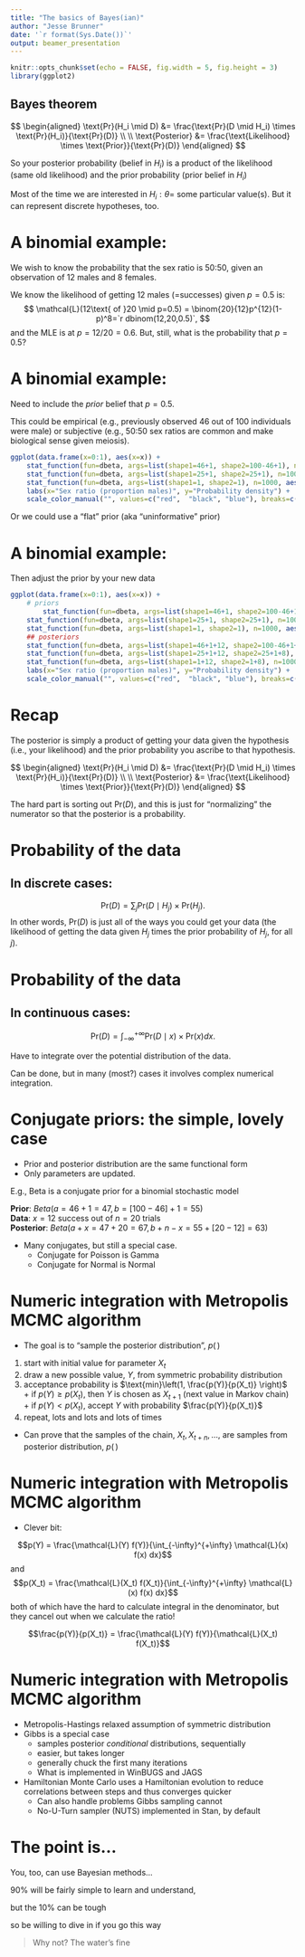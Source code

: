 ```yaml
---
title: "The basics of Bayes(ian)"
author: "Jesse Brunner"
date: '`r format(Sys.Date())`'
output: beamer_presentation
---
```


```r
knitr::opts_chunk$set(echo = FALSE, fig.width = 5, fig.height = 3)
library(ggplot2)
```

## Bayes theorem

$$ 
\begin{aligned}
\text{Pr}(H_i \mid D) &=  \frac{\text{Pr}(D \mid H_i) \times \text{Pr}(H_i)}{\text{Pr}(D)}  \\
 \\
\text{Posterior} &=  \frac{\text{Likelihood} \times \text{Prior}}{\text{Pr}(D)} 
\end{aligned}
$$

So your posterior probability (belief in $H_i$) is a product of the likelihood (same old likelihood) and the prior probability (prior belief in $H_i$)

Most of the time we are interested in $H_i: \theta=$ some particular value(s). But it can represent discrete hypotheses, too.

A binomial example:
==================

We wish to know the probability that the sex ratio is 50:50, given an observation of 12 males and 8 females.

We know the likelihood of getting 12 males (=successes) given $p=0.5$ is:
$$
\mathcal{L}(12\text{ of }20 \mid p=0.5) = \binom{20}{12}p^{12}(1-p)^8=`r dbinom(12,20,0.5)`,
$$
and the MLE is at $p=12/20=0.6$. But, still, what is the probability that $p=0.5$?

A binomial example:
==================

Need to include the _prior_ belief that $p=0.5$. 

This could be empirical (e.g., previously observed 46 out of 100 individuals were male) or subjective (e.g., 50:50 sex ratios are common and make biological sense given meiosis). 

```r
ggplot(data.frame(x=0:1), aes(x=x)) + 
	stat_function(fun=dbeta, args=list(shape1=46+1, shape2=100-46+1), n=1000, aes(color="Emperical"), linetype=2) +
	stat_function(fun=dbeta, args=list(shape1=25+1, shape2=25+1), n=1000, aes(color="Subjective"), linetype=2) +
	stat_function(fun=dbeta, args=list(shape1=1, shape2=1), n=1000, aes(color="Flat"), linetype=2) +
	labs(x="Sex ratio (proportion males)", y="Probability density") + 
	scale_color_manual("", values=c("red",  "black", "blue"), breaks=c("Emperical", "Subjective", "Flat") )
```

Or we could use a "flat" prior (aka "uninformative" prior)

A binomial example:
==================

Then adjust the prior by your new data 

```r
ggplot(data.frame(x=0:1), aes(x=x)) + 
	# priors
		stat_function(fun=dbeta, args=list(shape1=46+1, shape2=100-46+1), n=1000, aes(color="Emperical"), linetype=2) +
	stat_function(fun=dbeta, args=list(shape1=25+1, shape2=25+1), n=1000, aes(color="Subjective"), linetype=2) +
	stat_function(fun=dbeta, args=list(shape1=1, shape2=1), n=1000, aes(color="Flat"), linetype=2) +
	## posteriors
	stat_function(fun=dbeta, args=list(shape1=46+1+12, shape2=100-46+1+8), n=1000, aes(color="Emperical")) +
	stat_function(fun=dbeta, args=list(shape1=25+1+12, shape2=25+1+8), n=1000, aes(color="Subjective")) +
	stat_function(fun=dbeta, args=list(shape1=1+12, shape2=1+8), n=1000, aes(color="Flat")) +
	labs(x="Sex ratio (proportion males)", y="Probability density") + 
	scale_color_manual("", values=c("red",  "black", "blue"), breaks=c("Emperical", "Subjective", "Flat") )
```

Recap
==========

The posterior is simply a product of getting your data given the hypothesis (i.e., your likelihood) and the prior probability you ascribe to that hypothesis.

$$ 
\begin{aligned}
\text{Pr}(H_i \mid D) &=  \frac{\text{Pr}(D \mid H_i) \times \text{Pr}(H_i)}{\text{Pr}(D)}  \\
 \\
\text{Posterior} &=  \frac{\text{Likelihood} \times \text{Prior}}{\text{Pr}(D)} 
\end{aligned}
$$

The hard part is sorting out $\text{Pr}(D)$, and this is just for "normalizing" the numerator so that the posterior is a probability.

Probability of the data
=======================
In discrete cases:
------------------

$$
\text{Pr}(D) = \sum_j \text{Pr}(D \mid H_j) \times \text{Pr}(H_j).
$$
In other words, $\text{Pr}(D)$ is just all of the ways you could get your data (the likelihood of getting the data given $H_j$ times the prior probability of $H_j$, for all $j$).

Probability of the data
=======================
In continuous cases:
--------------------
$$
\text{Pr}(D) = \int_{-\infty}^{+\infty}  \text{Pr}(D \mid x) \times \text{Pr}(x)dx.
$$

Have to integrate over the potential distribution of the data. 

Can be done, but in many (most?) cases it involves complex numerical integration.


Conjugate priors: the simple, lovely case
================

* Prior and posterior distribution are the same functional form
* Only parameters are updated.

E.g., Beta is a conjugate prior for a binomial stochastic model

**Prior**: $Beta(a=46+1=47, \,b=[100-46]+1=55)$  
**Data**: $x=12$ success out of $n=20$ trials  
**Posterior**: $Beta(a+x=47+20=67, \,b+n-x=55+[20-12]=63)$  

* Many conjugates, but still a special case.
    +  Conjugate for Poisson is Gamma
    +  Conjugate for Normal is Normal

Numeric integration with Metropolis MCMC algorithm
================

*  The goal is to "sample the posterior distribution", $p(\,)$

1.  start with initial value for parameter $X_t$
2.  draw a new possible value, $Y$, from symmetric probability distribution
3.  acceptance probability is $\text{min}\left(1, \frac{p(Y)}{p(X_t)} \right)$  
		   +  if $p(Y) \geq p(X_t)$, then $Y$ is chosen as $X_{t+1}$ (next value in Markov chain)  
		   +  if $p(Y) < p(X_t)$, accept $Y$ with probability $\frac{p(Y)}{p(X_t)}$  
4.  repeat, lots and lots and lots of times

*  Can prove that the samples of the chain, $X_t, X_{t+n}, ...$, are samples from posterior distribution, $p(\,)$

Numeric integration with Metropolis MCMC algorithm
================

*  Clever bit:

$$p(Y) = \frac{\mathcal{L}(Y) f(Y)}{\int_{-\infty}^{+\infty}  \mathcal{L}(x) f(x) dx}$$
and 
$$p(X_t) = \frac{\mathcal{L}(X_t) f(X_t)}{\int_{-\infty}^{+\infty}  \mathcal{L}(x) f(x) dx}$$
both of which have the hard to calculate integral in the denominator, but they cancel out when we calculate the ratio!

$$\frac{p(Y)}{p(X_t)} = \frac{\mathcal{L}(Y) f(Y)}{\mathcal{L}(X_t) f(X_t)}$$

Numeric integration with Metropolis MCMC algorithm
================

*  Metropolis-Hastings relaxed assumption of symmetric distribution
*  Gibbs is a special case
     +   samples posterior _conditional_ distributions, sequentially
     +   easier, but takes longer
     +  generally chuck the first many iterations  
     +  What is implemented in WinBUGS and JAGS 
* Hamiltonian Monte Carlo uses a Hamiltonian evolution to reduce correlations between steps and thus converges quicker
     + Can also handle problems Gibbs sampling cannot
     + No-U-Turn sampler (NUTS) implemented in Stan, by default
     
     
     
The point is...
===============

You, too, can use Bayesian methods...

90% will be fairly simple to learn and understand,  

but the 10% can be tough

so be willing to dive in if you go this way

> Why not?
> The water's fine
